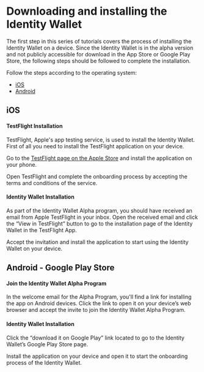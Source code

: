# Downloading and installing the Identity Wallet

The first step in this series of tutorials covers the process of installing the Identity Wallet on a device. Since the Identity Wallet is in the alpha version and not publicly accessible for download in the App Store or Google Play Store, the following steps should be followed to complete the installation.

Follow the steps according to the operating system:

- [iOS](./install#ios)
- [Android](./install#android---google-play-store)

## iOS

#### TestFlight Installation

TestFlight, Apple's app testing service, is used to install the Identity Wallet. First of all you need to install the TestFlight application on your device.

Go to the [TestFlight page on the Apple Store](https://apps.apple.com/us/app/testflight/id899247664) and install the application on your phone.

Open TestFlight and complete the onboarding process by accepting the terms and conditions of the service.

#### Identity Wallet Installation

As part of the Identity Wallet Alpha program, you should have received an email from Apple TestFlight in your inbox. Open the received email and click the “View in TestFlight” button to go to the installation page of the Identity Wallet in the TestFlight App.

Accept the invitation and install the application to start using the Identity Wallet on your device.

## Android - Google Play Store

#### Join the Identity Wallet Alpha Program

In the welcome email for the Alpha Program, you'll find a link for installing the app on Android devices. Click the link to open it on your device’s web browser and accept the invite to join the Identity Wallet Alpha Program.

#### Identity Wallet Installation

Click the “download it on Google Play” link located to go to the Identity Wallet’s Google Play Store page.

Install the application on your device and open it to start the onboarding process of the Identity Wallet.
